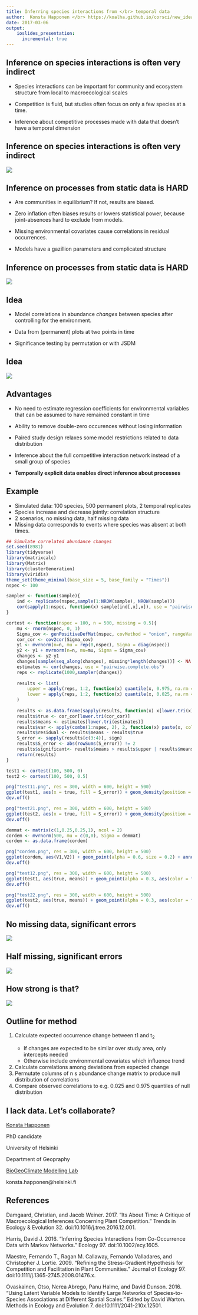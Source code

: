 ```yaml
---
title: Inferring species interactions from </br> temporal data
author:  Konsta Happonen </br> https://koalha.github.io/corsci/new_idea.html
date: 2017-03-06
output:
    ioslides_presentation:
      incremental: true
---
```


## Inference on species interactions is often very indirect
- Species interactions can be important for community and ecosystem structure from local to macroecological scales

- Competition is fluid, but studies often focus on only a few species at a time.

- Inference about competitive processes made with data that doesn't have a temporal dimension

## Inference on species interactions is often very indirect
![](cors.png)

## Inference on processes from static data is HARD
- Are communities in equilibrium? If not, results are biased.

- Zero inflation often biases results or lowers statistical power, because joint-absences hard to exclude from models.

- Missing environmental covariates cause correlations in residual occurrences.

- Models have a gazillion parameters and complicated structure

## Inference on processes from static data is HARD
![](oulu_jsdm_hmsc.png)

## Idea
- Model correlations in abundance *changes* between species after controlling for the environment.

- Data from (permanent) plots at two points in time

- Significance testing by permutation or with JSDM

## Idea
![](corrs.png)

## Advantages
- No need to estimate regression coefficients for environmental variables that can be assumed to have remained constant in time

- Ability to remove double-zero occurences without losing information

- Paired study design relaxes some model restrictions related to data distribution

- Inference about the full competitive interaction network instead of a small group of species

- **Temporally explicit data enables direct inference about processes**

## Example
- Simulated data: 100 species, 500 permanent plots, 2 temporal replicates
- Species increase and decrease jointly: correlation structure
- 2 scenarios, no missing data, half missing data
- Missing data corresponds to events where species was absent at both times.

```r
## Simulate correlated abundance changes
set.seed(8981)
library(tidyverse)
library(matrixcalc)
library(Matrix)
library(clusterGeneration)
library(viridis)
theme_set(theme_minimal(base_size = 5, base_family = "Times"))
nspec <- 100

sampler <- function(sample){
    ind <- replicate(nspec,sample(1:NROW(sample), NROW(sample)))
    cor(sapply(1:nspec, function(x) sample[ind[,x],x]), use = "pairwise.complete.obs")
}

cortest <- function(nspec = 100, n = 500, missing = 0.5){
    mu <- rnorm(nspec, 0, 1)
    Sigma_cov <- genPositiveDefMat(nspec, covMethod = "onion", rangeVar = c(1,1))[[2]]
    cor_cor <- cov2cor(Sigma_cov)
    y1 <- mvrnorm(n=n, mu = rep(0,nspec), Sigma = diag(nspec))
    y2 <- y1 + mvrnorm(n=n, mu=mu, Sigma = Sigma_cov)
    changes <- y2-y1
    changes[sample(seq_along(changes), missing*length(changes))] <- NA
    estimates <- cor(changes, use = "pairwise.complete.obs")
    reps <- replicate(1000,sampler(changes))
    
    results <- list(
        upper = apply(reps, 1:2, function(x) quantile(x, 0.975, na.rm = TRUE)),
        lower = apply(reps, 1:2, function(x) quantile(x, 0.025, na.rm = TRUE))
    )
    
    results <- as.data.frame(sapply(results, function(x) x[lower.tri(x)]))
    results$true <- cor_cor[lower.tri(cor_cor)]
    results$means <- estimates[lower.tri(estimates)]
    results$var <- apply(combn(1:nspec, 2), 2, function(x) paste(x, collapse = "-"))
    results$residual <- results$means - results$true
    S_error <- sapply(results[c(3:4)], sign)
    results$S_error <- abs(rowSums(S_error)) != 2
    results$significant<- results$means > results$upper | results$means < results$lower
    return(results)
}

test1 <- cortest(100, 500, 0)
test2 <- cortest(100, 500, 0.5)

png("test11.png", res = 300, width = 600, height = 500)
ggplot(test1, aes(x = true, fill = S_error)) + geom_density(position = "fill") + geom_hline(yintercept = 0.05) + scale_fill_viridis(discrete = TRUE, begin = 0.8, end = .3, guide = FALSE) + labs(y = "Sign error rate", x = "True correlation")
dev.off()

png("test21.png", res = 300, width = 600, height = 500)
ggplot(test2, aes(x = true, fill = S_error)) + geom_density(position = "fill") + geom_hline(yintercept = 0.05) + scale_fill_viridis(discrete = TRUE, begin = 0.8, end = .3, guide = FALSE) + labs(y = "Sign error rate", x = "True correlation")
dev.off()

demmat <- matrix(c(1,0.25,0.25,1), ncol = 2)
cordem <- mvrnorm(500, mu = c(0,0), Sigma = demmat)
cordem <- as.data.frame(cordem)

png("cordem.png", res = 300, width = 600, height = 500)
ggplot(cordem, aes(V1,V2)) + geom_point(alpha = 0.6, size = 0.2) + annotate(x = 2, y = -2.5, label = "\U03C1 = 0.25", geom = "text", size = 3) + coord_fixed()
dev.off()
```

```r
png("test12.png", res = 300, width = 600, height = 500)
ggplot(test1, aes(true, means)) + geom_point(alpha = 0.3, aes(color = factor(significant*S_error+significant)), size = 0.3) + scale_color_viridis(discrete = TRUE, begin = 1, end = 0, guide=FALSE) + labs(x = "True correlation", y = "Estimate")
dev.off()

png("test22.png", res = 300, width = 600, height = 500)
ggplot(test2, aes(true, means)) + geom_point(alpha = 0.3, aes(color = factor(significant*S_error+significant)), size = 0.3) + scale_color_viridis(discrete = TRUE, begin = 1, end = 0, guide=FALSE) + labs(x = "True correlation", y = "Estimate")
dev.off()
```

## No missing data, significant errors
![](test12.png)

## Half missing, significant errors
![](test22.png)

## How strong is that?
![](cordem.png)

## Outline for method
1. Calculate expected occurrence change between t<sub1>1</sub> and t<sub>2</sub>
    - If changes are expected to be similar over study area, only intercepts needed
	- Otherwise include environmental covariates which influence trend
2. Calculate correlations among deviations from expected change
3. Permutate columns of n \times s abundance change matrix to produce null distribution of correlations
4. Compare observed correlations to e.g. 0.025 and 0.975 quantiles of null distribution

## I lack data. Let's collaborate?

[Konsta Happonen](https://twitter.com/koalha)

PhD candidate

University of Helsinki

Department of Geopraphy

[BioGeoClimate Modelling Lab](http://helsinki.fi/biogeoclimate)

konsta.happonen@helsinki.fi


## References {.smaller}
Damgaard, Christian, and Jacob Weiner. 2017. “Its About Time: A Critique of Macroecological Inferences Concerning Plant Competition.” Trends in Ecology & Evolution 32. doi:10.1016/j.tree.2016.12.001.

Harris, David J. 2016. “Inferring Species Interactions from Co-Occurrence Data with Markov Networks.” Ecology 97. doi:10.1002/ecy.1605.

Maestre, Fernando T., Ragan M. Callaway, Fernando Valladares, and Christopher J. Lortie. 2009. “Refining the Stress-Gradient Hypothesis for Competition and Facilitation in Plant Communities.” Journal of Ecology 97. doi:10.1111/j.1365-2745.2008.01476.x.

Ovaskainen, Otso, Nerea Abrego, Panu Halme, and David Dunson. 2016. “Using Latent Variable Models to Identify Large Networks of Species-to-Species Associations at Different Spatial Scales.” Edited by David Warton. Methods in Ecology and Evolution 7. doi:10.1111/2041-210x.12501.
